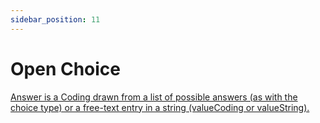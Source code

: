 ```yaml
---
sidebar_position: 11
---
```


# Open Choice

[Answer is a Coding drawn from a list of possible answers (as with the choice type) or a free-text entry in a string (valueCoding or valueString).](https://hl7.org/fhir/r4/codesystem-item-type.html#item-type-open-choice)
